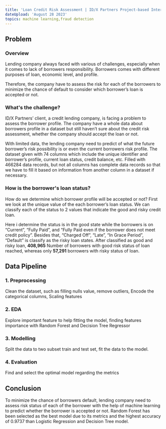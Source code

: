 ```yaml
---
title: 'Loan Credit Risk Assessment | ID/X Partners Project-based Internship'
dateUpload: 'August 28 2023'
topics: machine learning,fraud detection
---
```


## Problem

### Overview

Lending company always faced with various of challenges, especially when it comes to lack of borrowers responsibility. Borrowers comes with different purposes of loan, economic level, and profile.

Therefore, the company have to assess the risk for each of the borrowers to minimize the chance of default to consider which borrower’s loan is accepted or not.

### What's the challenge?

ID/X Partners’ client, a credit lending company, is facing a problem to assess the borrower profile. The company have a whole data about borrowers profile in a dataset but still haven’t sure about the credit risk assessment, whether the company should accept the loan or not.

With limited data, the lending company need to predict of what the future borrower’s risk possibility is or even the current borrowers risk profile. The dataset given with 74 columns which include the unique identifier and borrower’s profile, current loan status, credit balance, etc. Filled with 466284 data records, but not all columns has complete data records so that we have to fill it based on information from another column in a dataset if necessary.


### How is the borrower's loan status?

How do we determine which borrower profile will be accepted or not? First we look at the unique value of the each borrower’s loan status. We can classify each of the status to 2 values that indicate the good and risky credit loan.

Here i determine the status is in the good state while the borrowers is on “Current”, “Fully Paid”, and “Fully Paid even if the borrower does not meet credit policy”. Besides that, “Charged Off”, “Late”, “In Grace Period”, “Default” is classify as the risky loan states. After classified as good and risky loan, **408,965** Number of borrowers with good risk status of loan reached, whereas only **57,291** borrowers with risky status of loan.

## Data Pipeline

### 1. Preprocessing
Clean the dataset, such as filling nulls value, remove outliers, Encode the categorical columns, Scaling features

### 2. EDA
Explore important feature to help fitting the model, finding features importance with Random Forest and Decision Tree Regressor

### 3. Modelling
Split the data to two subset train and test set, fit the data to the model.

### 4. Evaluation
Find and select the optimal model regarding the metrics

## Conclusion
To minimize the chance of borrowers default, lending company need to assess risk status of each of the borrower with the help of machine learning to predict whether the borrower is accepted or not.
Random Forest has been selected as the best model due to its metrics and the highest accuracy of 0.9737 than Logistic Regression and Decision Tree model.
